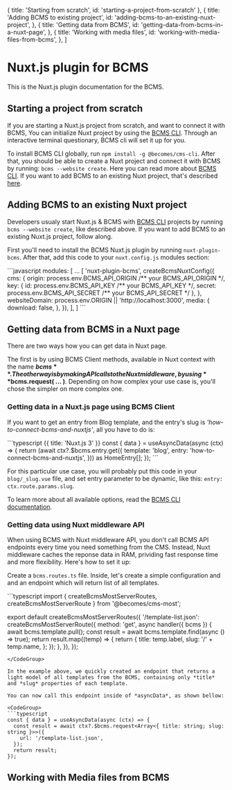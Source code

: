   { title: 'Starting from scratch', id: 'starting-a-project-from-scratch' },
  {
    title: 'Adding BCMS to existing project',
    id: 'adding-bcms-to-an-existing-nuxt-project',
  },
  {
    title: 'Getting data from BCMS',
    id: 'getting-data-from-bcms-in-a-nuxt-page',
  },
  {
    title: 'Working with media files',
    id: 'working-with-media-files-from-bcms',
  },
]

# Nuxt.js plugin for BCMS

This is the Nuxt.js plugin documentation for the BCMS.

## Starting a project from scratch

If you are starting a Nuxt.js project from scratch, and want to connect it with BCMS, You can initialize Nuxt project by using the [BCMS CLI](/cli).
Through an interactive terminal questionary, BCMS cli will set it up for you.

To install BCMS CLI globally, run `npm install -g @becomes/cms-cli`. After that, you should be able to create a Nuxt project and connect it with BCMS by running: `bcms --website create`. Here you can read more about [BCMS CLI](/cli). If you want to add BCMS to an existing Nuxt project, that's described [here]().

## Adding BCMS to an existing Nuxt project

Developers usualy start Nuxt.js & BCMS with [BCMS CLI](/cli) projects by running `bcms --website create`, like described above. If you want to add BCMS to an existing Nuxt.js project, follow along.

First you'll need to install the BCMS Nuxt.js plugin by running `nuxt-plugin-bcms`. After that, add this code to your `nuxt.config.js` modules section:

<CodeGroup>
```javascript
modules: [
  ...
  [
    'nuxt-plugin-bcms',
    createBcmsNuxtConfig({
      cms: {
        origin: process.env.BCMS_API_ORIGIN /** your BCMS_API_ORIGIN */,
        key: {
          id:  process.env.BCMS_API_KEY /** your BCMS_API_KEY */,
          secret:  process.env.BCMS_API_SECRET /** your BCMS_API_SECRET */
        },
      },
      websiteDomain: process.env.ORIGIN || 'http://localhost:3000',
      media: {
        download: false,
      },
    }),
  ],
]
```
</CodeGroup>

## Getting data from BCMS in a Nuxt page

There are two ways how you can get data in Nuxt page.

The first is by using BCMS Client methods, available in Nuxt context with the name **$bcms**. The other way is by making API calls to the Nuxt middleware, by using **$bcms.request( ... )**. Depending on how complex your use case is, you'll chose the simpler on more complex one.

### Getting data in a Nuxt.js page using BCMS Client

If you want to get an entry from Blog template, and the entry's slug is _'how-to-connect-bcms-and-nuxtjs'_, all you have to do is:

<CodeGroup>
  ```typescript {{ title: 'Nuxt.js 3' }}
  const { data } = useAsyncData(async (ctx) => {
    return (await ctx?.$bcms.entry.get({
      template: 'blog',
      entry: 'how-to-connect-bcms-and-nuxtjs',
    })) as HomeEntry[];
  });
  ```
</CodeGroup>

For this particular use case, you will probably put this code in your `blog/_slug.vue` file, and set entry parameter to be dynamic, like this: `entry: ctx.route.params.slug`.

To learn more about all available options, read the [BCMS CLI documentation](/cli).

### Getting data using Nuxt middleware API

When using BCMS with Nuxt middleware API, you don't call BCMS API endpoints every time you need something from the CMS. Instead, Nuxt middleware caches the reponse data in RAM, prividing fast response time and more flexibility. Here's how to set it up:

Create a `bcms.routes.ts` file. Inside, let's create a simple configuration and and an endpoint which will return list of all templates.

<CodeGroup>
  ```typescript
import { createBcmsMostServerRoutes, createBcmsMostServerRoute } from '@becomes/cms-most';

export default createBcmsMostServerRoutes({
  '/template-list.json': createBcmsMostServerRoute({
    method: 'get',
    async handler({ bcms }) {
      await bcms.template.pull();
      const result = await bcms.template.find(async () => true);
      return result.map((temp) => {
        return {
          title: temp.label,
          slug: '/' + temp.name,
        };
      });
    },
  }),
});
````
</CodeGroup>

In the example above, we quickly created an endpoint that returns a light model of all templates from the BCMS, containing only *title* and *slug* properties of each template.

You can now call this endpoint inside of *asyncData*, as shown bellow:

<CodeGroup>
```typescript
const { data } = useAsyncData(async (ctx) => {
  const result = await ctx?.$bcms.request<Array<{ title: string; slug: string }>>({
    url: '/template-list.json',
  });
  return result;
});
````

</CodeGroup>

## Working with Media files from BCMS

